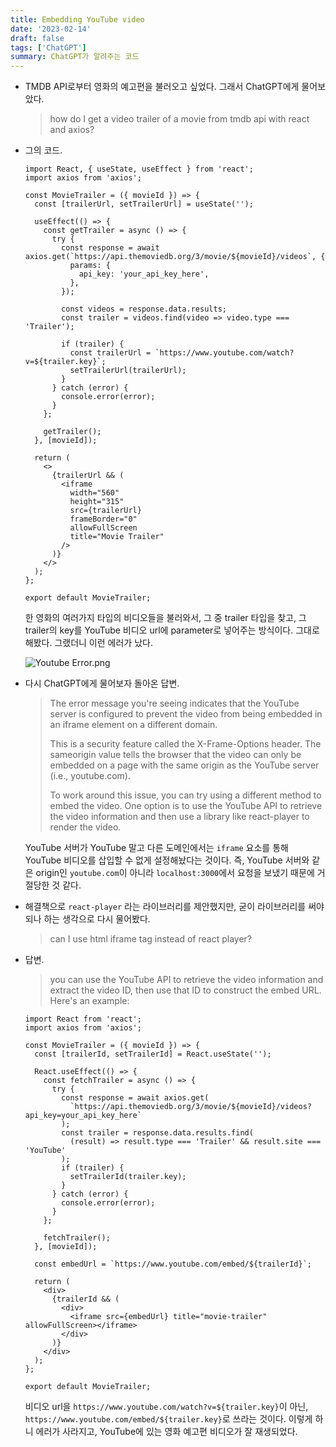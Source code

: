 ```yaml
---
title: Embedding YouTube video
date: '2023-02-14'
draft: false
tags: ['ChatGPT']
summary: ChatGPT가 알려주는 코드
---
```


- TMDB API로부터 영화의 예고편을 불러오고 싶었다. 그래서 ChatGPT에게 물어보았다.
    
    > how do I get a video trailer of a movie from tmdb api with react and axios?

- 그의 코드.
    
    ```tsx
    import React, { useState, useEffect } from 'react';
    import axios from 'axios';
    
    const MovieTrailer = ({ movieId }) => {
      const [trailerUrl, setTrailerUrl] = useState('');
    
      useEffect(() => {
        const getTrailer = async () => {
          try {
            const response = await axios.get(`https://api.themoviedb.org/3/movie/${movieId}/videos`, {
              params: {
                api_key: 'your_api_key_here',
              },
            });
    
            const videos = response.data.results;
            const trailer = videos.find(video => video.type === 'Trailer');
    
            if (trailer) {
              const trailerUrl = `https://www.youtube.com/watch?v=${trailer.key}`;
              setTrailerUrl(trailerUrl);
            }
          } catch (error) {
            console.error(error);
          }
        };
    
        getTrailer();
      }, [movieId]);
    
      return (
        <>
          {trailerUrl && (
            <iframe
              width="560"
              height="315"
              src={trailerUrl}
              frameBorder="0"
              allowFullScreen
              title="Movie Trailer"
            />
          )}
        </>
      );
    };
    
    export default MovieTrailer;
    ```
    

    한 영화의 여러가지 타입의 비디오들을 불러와서, 그 중 trailer 타입을 찾고, 그 trailer의 key를 YouTube 비디오 url에 parameter로 넣어주는 방식이다. 그대로 해봤다. 그랬더니 이런 에러가 났다.

    ![Youtube Error.png](/static/images/youtube-error.png)

- 다시 ChatGPT에게 물어보자 돌아온 답변.

  > The error message you're seeing indicates that the YouTube server is configured to prevent the video from being embedded in an iframe element on a different domain.
  >
  > This is a security feature called the X-Frame-Options header. The sameorigin value tells the browser that the video can only be embedded on a page with the same origin as the YouTube server (i.e., youtube.com).
  > 
  > To work around this issue, you can try using a different method to embed the video. One option is to use the YouTube API to retrieve the video information and then use a library like react-player to render the video.
    
  YouTube 서버가 YouTube 말고 다른 도메인에서는 `iframe` 요소를 통해 YouTube 비디오를 삽입할 수 없게 설정해놨다는 것이다. 즉, YouTube 서버와 같은 origin인 `youtube.com`이 아니라 `localhost:3000`에서 요청을 보냈기 때문에 거절당한 것 같다.

- 해결책으로 `react-player` 라는 라이브러리를 제안했지만, 굳이 라이브러리를 써야 되나 하는 생각으로 다시 물어봤다.
    
    > can I use html iframe tag instead of react player?

- 답변.
    
    > you can use the YouTube API to retrieve the video information and extract the video ID, then use that ID to construct the embed URL. Here's an example:
    
    ```tsx
    import React from 'react';
    import axios from 'axios';
    
    const MovieTrailer = ({ movieId }) => {
      const [trailerId, setTrailerId] = React.useState('');
    
      React.useEffect(() => {
        const fetchTrailer = async () => {
          try {
            const response = await axios.get(
              `https://api.themoviedb.org/3/movie/${movieId}/videos?api_key=your_api_key_here`
            );
            const trailer = response.data.results.find(
              (result) => result.type === 'Trailer' && result.site === 'YouTube'
            );
            if (trailer) {
              setTrailerId(trailer.key);
            }
          } catch (error) {
            console.error(error);
          }
        };
    
        fetchTrailer();
      }, [movieId]);
    
      const embedUrl = `https://www.youtube.com/embed/${trailerId}`;
    
      return (
        <div>
          {trailerId && (
            <div>
              <iframe src={embedUrl} title="movie-trailer" allowFullScreen></iframe>
            </div>
          )}
        </div>
      );
    };
    
    export default MovieTrailer;
    ```
    
    비디오 url을 `https://www.youtube.com/watch?v=${trailer.key}`이 아닌, `https://www.youtube.com/embed/${trailer.key}`로 쓰라는 것이다. 이렇게 하니 에러가 사라지고, YouTube에 있는 영화 예고편 비디오가 잘 재생되었다.